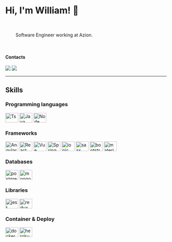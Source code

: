# Hi, I'm William!  👋
<div class="card">
Software Engineer working at Azion.
</div>

#### Contacts
<div>
  <a href="https://www.linkedin.com/in/williamcesarmg" target="_blank" rel="noopener"><img src="https://img.shields.io/badge/Linkedin-396aef?style=for-the-badge&logo=linkedin&logoColor=white" /></a>
  <a href="mailto: williamct.dev@gmail.com"><img src="https://img.shields.io/badge/Gmail-e54040?style=for-the-badge&logo=gmail&logoColor=white" /></a>
</div>

---

## Skills

### Programming languages
<div>
  <img align="center" alt="Ts" height="30" width="40" src="https://raw.githubusercontent.com/devicons/devicon/master/icons/typescript/typescript-plain.svg">
  <img align="center" alt="Java" height="30" width="40" src="https://raw.githubusercontent.com/devicons/devicon/master/icons/java/java-original.svg">
  <img align="center" alt="Node" height="30" width="40" src="https://raw.githubusercontent.com/devicons/devicon/master/icons/nodejs/nodejs-original.svg">
</div>

### Frameworks
<div>
  <img align="center" alt="Angular" height="30" width="40" src="https://raw.githubusercontent.com/devicons/devicon/master/icons/angularjs/angularjs-plain.svg">
  <img align="center" alt="React" height="30" width="40" src="https://raw.githubusercontent.com/devicons/devicon/master/icons/react/react-original.svg">
  <img align="center" alt="Vue" height="30" width="40" src="https://raw.githubusercontent.com/devicons/devicon/master/icons/vuejs/vuejs-original.svg">
  <img align="center" alt="Spring" height="30" width="40" src="https://raw.githubusercontent.com/devicons/devicon/master/icons/spring/spring-original.svg">
  <img align="center" alt="ionic" height="30" width="40" src="https://raw.githubusercontent.com/devicons/devicon/master/icons/ionic/ionic-original.svg">
  <img align="center" alt="sass" height="30" width="40" src="https://raw.githubusercontent.com/devicons/devicon/master/icons/sass/sass-original.svg">
  <img align="center" alt="bootstrap" height="30" width="40" src="https://raw.githubusercontent.com/devicons/devicon/master/icons/bootstrap/bootstrap-plain.svg">
  <img align="center" alt="material" height="30" width="40" src="https://raw.githubusercontent.com/devicons/devicon/master/icons/materialui/materialui-original.svg">
</div>

### Databases
<div>
  <img align="center" alt="postgres" height="30" width="40" src="https://raw.githubusercontent.com/devicons/devicon/master/icons/postgresql/postgresql-original.svg">
  <img align="center" alt="mongo" height="30" width="40" src="https://raw.githubusercontent.com/devicons/devicon/master/icons/mongodb/mongodb-original.svg">
</div>

### Libraries
<div>
  <img align="center" alt="jest" height="30" width="40" src="https://raw.githubusercontent.com/devicons/devicon/master/icons/jest/jest-plain.svg">
  <img align="center" alt="redux" height="30" width="40" src="https://raw.githubusercontent.com/devicons/devicon/master/icons/redux/redux-original.svg">
</div>

### Container & Deploy
<div>
  <img align="center" alt="docker" height="30" width="40" src="https://raw.githubusercontent.com/devicons/devicon/master/icons/docker/docker-plain.svg">
  <img align="center" alt="heroku" height="30" width="40" src="https://raw.githubusercontent.com/devicons/devicon/master/icons/heroku/heroku-plain.svg">
</div>

<style>
  .card {
    padding: 2rem;
    display: flex;
    flex-direction: column;
    text-align: left;
    gap: 1.5rem;
    border-radius: 0.5rem;
  }
</style>

